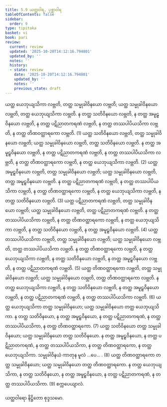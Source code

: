 ```yaml
---
title: 5.9 ယတ္ထဝါရ, ပုစ္ဆာဝါရ
tableOfContents: false
sidebar:
  order: 9
type: tipitaka
basket: vi
book: pari
review:
  current: review
  updated: '2025-10-20T14:12:16.794801'
  updated_by: ''
  notes: ''
  history:
  - state: review
    date: '2025-10-20T14:12:16.794801'
    updated_by: ''
    notes: ''
    previous_state: draft
---
```



<DynamicBreadcrumb />


<ReviewStatus review={frontmatter.review} showDetails={true} />

<HypothesisAnnotation frontmatter={frontmatter} />

<Division number="304" book="pari" e="ch" v="5" p="192">

<Paragraph number="1311" book="pari">
ယတ္ထ ယေဘုယျသိကာ လဗ္ဘတိ, တတ္ထ သမ္မုခါဝိနယော လဗ္ဘတိ; ယတ္ထ သမ္မုခါဝိနယော လဗ္ဘတိ, တတ္ထ ယေဘုယျသိကာ လဗ္ဘတိ. န တတ္ထ သတိဝိနယော လဗ္ဘတိ, န တတ္ထ အမူဠှဝိနယော လဗ္ဘတိ, န တတ္ထ ပဋိညာတကရဏံ လဗ္ဘတိ, န တတ္ထ တဿပါပိယသိကာ လဗ္ဘတိ, န တတ္ထ တိဏဝတ္ထာရကော လဗ္ဘတိ. (1)
</Paragraph>

<Paragraph number="1312" book="pari">
ယတ္ထ သတိဝိနယော လဗ္ဘတိ, တတ္ထ သမ္မုခါဝိနယော လဗ္ဘတိ; ယတ္ထ သမ္မုခါဝိနယော လဗ္ဘတိ, တတ္ထ သတိဝိနယော လဗ္ဘတိ. န တတ္ထ အမူဠှဝိနယော လဗ္ဘတိ, န တတ္ထ ပဋိညာတကရဏံ လဗ္ဘတိ, န တတ္ထ တဿပါပိယသိကာ လဗ္ဘတိ, န တတ္ထ တိဏဝတ္ထာရကော လဗ္ဘတိ, န တတ္ထ ယေဘုယျသိကာ လဗ္ဘတိ. (2)
</Paragraph>

<Paragraph number="1313" book="pari">
ယတ္ထ အမူဠှဝိနယော လဗ္ဘတိ, တတ္ထ သမ္မုခါဝိနယော လဗ္ဘတိ; ယတ္ထ သမ္မုခါဝိနယော လဗ္ဘတိ, တတ္ထ အမူဠှဝိနယော လဗ္ဘတိ. န တတ္ထ ပဋိညာတကရဏံ လဗ္ဘတိ, န တတ္ထ တဿပါပိယသိကာ လဗ္ဘတိ, န တတ္ထ တိဏဝတ္ထာရကော လဗ္ဘတိ, န တတ္ထ ယေဘုယျသိကာ လဗ္ဘတိ, န တတ္ထ သတိဝိနယော လဗ္ဘတိ. (3)
</Paragraph>

<Paragraph number="1314" book="pari">
ယတ္ထ ပဋိညာတကရဏံ လဗ္ဘတိ, တတ္ထ သမ္မုခါဝိနယော လဗ္ဘတိ; ယတ္ထ သမ္မုခါဝိနယော လဗ္ဘတိ, တတ္ထ ပဋိညာတကရဏံ လဗ္ဘတိ. န တတ္ထ တဿပါပိယသိကာ လဗ္ဘတိ, န တတ္ထ တိဏဝတ္ထာရကော လဗ္ဘတိ, န တတ္ထ ယေဘုယျသိကာ လဗ္ဘတိ, န တတ္ထ သတိဝိနယော လဗ္ဘတိ, န တတ္ထ အမူဠှဝိနယော လဗ္ဘတိ. (4)
</Paragraph>

<Paragraph number="1315" book="pari">
ယတ္ထ တဿပါပိယသိကာ လဗ္ဘတိ, တတ္ထ သမ္မုခါဝိနယော လဗ္ဘတိ; ယတ္ထ သမ္မုခါဝိနယော လဗ္ဘတိ, တတ္ထ တဿပါပိယသိကာ လဗ္ဘတိ. န တတ္ထ တိဏဝတ္ထာရကော လဗ္ဘတိ, န တတ္ထ ယေဘုယျသိကာ လဗ္ဘတိ, န တတ္ထ သတိဝိနယော လဗ္ဘတိ, န တတ္ထ အမူဠှဝိနယော လဗ္ဘတိ, န တတ္ထ ပဋိညာတကရဏံ လဗ္ဘတိ. (5)
</Paragraph>

<Paragraph number="1316" book="pari">
ယတ္ထ တိဏဝတ္ထာရကော လဗ္ဘတိ, တတ္ထ သမ္မုခါဝိနယော လဗ္ဘတိ; ယတ္ထ သမ္မုခါဝိနယော လဗ္ဘတိ, တတ္ထ တိဏဝတ္ထာရကော လဗ္ဘတိ. န တတ္ထ ယေဘုယျသိကာ လဗ္ဘတိ, န တတ္ထ သတိဝိနယော လဗ္ဘတိ, န တတ္ထ အမူဠှဝိနယော လဗ္ဘတိ, န တတ္ထ ပဋိညာတကရဏံ လဗ္ဘတိ, န တတ္ထ တဿပါပိယသိကာ လဗ္ဘတိ. (6)
</Paragraph>

<Paragraph number="1317" book="pari">
ယတ္ထ ယေဘုယျသိကာ တတ္ထ သမ္မုခါဝိနယော; ယတ္ထ သမ္မုခါဝိနယော တတ္ထ ယေဘုယျသိကာ. န တတ္ထ သတိဝိနယော, န တတ္ထ အမူဠှဝိနယော, န တတ္ထ ပဋိညာတကရဏံ, န တတ္ထ တဿပါပိယသိကာ, န တတ္ထ တိဏဝတ္ထာရကော. (7)
</Paragraph>

<Paragraph number="1318" book="pari">
ယတ္ထ သတိဝိနယော တတ္ထ သမ္မုခါဝိနယော; ယတ္ထ သမ္မုခါဝိနယော တတ္ထ သတိဝိနယော. န တတ္ထ အမူဠှဝိနယော, န တတ္ထ ပဋိညာတကရဏံ, န တတ္ထ တဿပါပိယသိကာ, န တတ္ထ တိဏဝတ္ထာရကော, န တတ္ထ ယေဘုယျသိကာ. သမ္မုခါဝိနယံ ကာတုန မူလံ …ပေ… . (8)
</Paragraph>

<Paragraph number="1319" book="pari">
ယတ္ထ တိဏဝတ္ထာရကော တတ္ထ သမ္မုခါဝိနယော; ယတ္ထ သမ္မုခါဝိနယော တတ္ထ တိဏဝတ္ထာရကော. န တတ္ထ ယေဘုယျသိကာ, န တတ္ထ သတိဝိနယော, န တတ္ထ အမူဠှဝိနယော, န တတ္ထ ပဋိညာတကရဏံ, န တတ္ထ တဿပါပိယသိကာ. (9)

</Paragraph>
</Division>

<Paragraph number="1320" type="center" book="pari">
စက္ကပေယျာလံ.

  
ယတ္ထဝါရော နိဋ္ဌိတော စုဒ္ဒသမော.
</Paragraph>